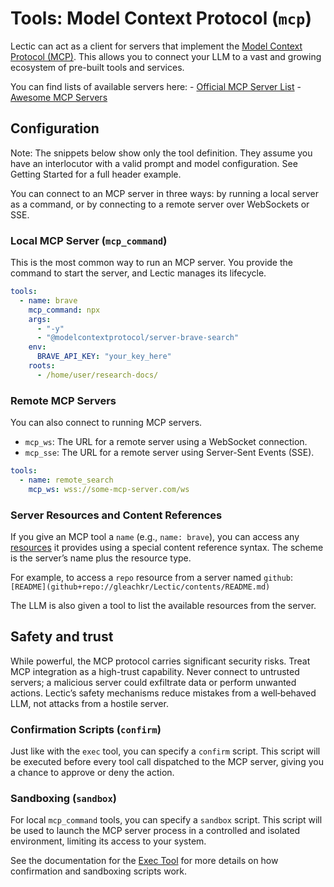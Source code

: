 # Tools: Model Context Protocol (`mcp`)

Lectic can act as a client for servers that implement the [Model Context
Protocol (MCP)](https://modelcontextprotocol.io). This allows you to connect
your LLM to a vast and growing ecosystem of pre-built tools and services.

You can find lists of available servers here:
- [Official MCP Server List](https://github.com/modelcontextprotocol/servers)
- [Awesome MCP Servers](https://github.com/punkpeye/awesome-mcp-servers)

## Configuration

Note: The snippets below show only the tool definition. They assume you have
an interlocutor with a valid prompt and model configuration. See Getting
Started for a full header example.

You can connect to an MCP server in three ways: by running a local server as
a command, or by connecting to a remote server over WebSockets or SSE.

### Local MCP Server (`mcp_command`)

This is the most common way to run an MCP server. You provide the command
to start the server, and Lectic manages its lifecycle.

```yaml
tools:
  - name: brave
    mcp_command: npx
    args:
      - "-y"
      - "@modelcontextprotocol/server-brave-search"
    env:
      BRAVE_API_KEY: "your_key_here"
    roots:
      - /home/user/research-docs/
```

### Remote MCP Servers

You can also connect to running MCP servers.

- `mcp_ws`: The URL for a remote server using a WebSocket connection.
- `mcp_sse`: The URL for a remote server using Server-Sent Events (SSE).

```yaml
tools:
  - name: remote_search
    mcp_ws: wss://some-mcp-server.com/ws
```

### Server Resources and Content References

If you give an MCP tool a `name` (e.g., `name: brave`), you can access any
[resources](https://modelcontextprotocol.io/docs/concepts/resources) it
provides using a special content reference syntax. The scheme is the server's
name plus the resource type.

For example, to access a `repo` resource from a server named `github`:
`[README](github+repo://gleachkr/Lectic/contents/README.md)`

The LLM is also given a tool to list the available resources from the server.

## Safety and trust

::: {.callout-warning}

While powerful, the MCP protocol carries significant security risks. Treat
MCP integration as a high-trust capability. Never connect to untrusted
servers; a malicious server could exfiltrate data or perform unwanted
actions. Lectic’s safety mechanisms reduce mistakes from a well‑behaved
LLM, not attacks from a hostile server.

:::

### Confirmation Scripts (`confirm`)

Just like with the `exec` tool, you can specify a `confirm` script. This
script will be executed before every tool call dispatched to the MCP server,
giving you a chance to approve or deny the action.

### Sandboxing (`sandbox`)

For local `mcp_command` tools, you can specify a `sandbox` script. This
script will be used to launch the MCP server process in a controlled and
isolated environment, limiting its access to your system.

See the documentation for the [Exec Tool](./02_exec.qmd) for more details on
how confirmation and sandboxing scripts work.
